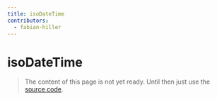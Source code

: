 ```yaml
---
title: isoDateTime
contributors:
  - fabian-hiller
---
```


# isoDateTime

> The content of this page is not yet ready. Until then just use the [source code](https://github.com/fabian-hiller/valibot/blob/main/library/src/validations/isoDateTime/isoDateTime.ts).

